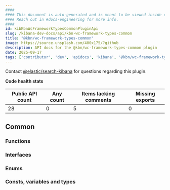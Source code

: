 ```yaml
---
####
#### This document is auto-generated and is meant to be viewed inside our experimental, new docs system.
#### Reach out in #docs-engineering for more info.
####
id: kibKbnWcFrameworkTypesCommonPluginApi
slug: /kibana-dev-docs/api/kbn-wc-framework-types-common
title: "@kbn/wc-framework-types-common"
image: https://source.unsplash.com/400x175/?github
description: API docs for the @kbn/wc-framework-types-common plugin
date: 2025-09-17
tags: ['contributor', 'dev', 'apidocs', 'kibana', '@kbn/wc-framework-types-common']
---
```




Contact [@elastic/search-kibana](https://github.com/orgs/elastic/teams/search-kibana) for questions regarding this plugin.

**Code health stats**

| Public API count  | Any count | Items lacking comments | Missing exports |
|-------------------|-----------|------------------------|-----------------|
| 28 | 0 | 5 | 0 |

## Common

### Functions
<DocDefinitionList data={kbnWcFrameworkTypesCommonObj.common.functions}/>

### Interfaces
<DocDefinitionList data={kbnWcFrameworkTypesCommonObj.common.interfaces}/>

### Enums
<DocDefinitionList data={kbnWcFrameworkTypesCommonObj.common.enums}/>

### Consts, variables and types
<DocDefinitionList data={kbnWcFrameworkTypesCommonObj.common.misc}/>

